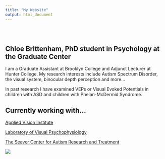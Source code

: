 ```yaml
---
title: "My Website"
output: html_document
---
```


<style type="text/css">
.title {
  display: none;
}

#getting-started img {
  margin-right: 10px;
}

</style>

<div class="row" style="padding-top: 30px;">
<div class="col-sm-6">

# **Chloe Brittenham, PhD student in Psychology at the Graduate Center**

I am a Graduate Assistant at Brooklyn College and Adjunct Lecturer at Hunter College. My research interests include Autism Spectrum Disorder, the visual system, binocular depth perception and more...

In past research I have examined VEPs or Visual Evoked Potentials in children with ASD and children with Phelan-McDermid Syndrome. 

## Currently working with...

[Applied Vision Institute](http://userhome.brooklyn.cuny.edu/iabramov/)

[Laboratory of Visual Psychophysiology](http://maxweber.hunter.cuny.edu/%7ejgordon/) 

[The Seaver Center for Autism Research and Treatment](https://icahn.mssm.edu/research/seaver) 


</div>
<div class="col-sm-6">


<a href = "http://chloebrittenham.com">
![](images/eyeball.png)
</a>
</div>
